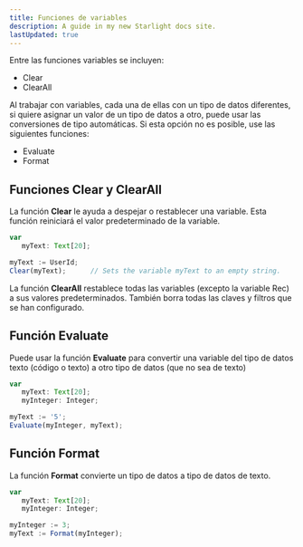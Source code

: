 ```yaml
---
title: Funciones de variables 
description: A guide in my new Starlight docs site.
lastUpdated: true
---
```


Entre las funciones variables se incluyen:

- Clear
- ClearAll

Al trabajar con variables, cada una de ellas con un tipo de datos diferentes, si quiere asignar un valor de un tipo de datos a otro, puede usar las conversiones de tipo automáticas. Si esta opción no es posible, use las siguientes funciones:

- Evaluate
- Format

## Funciones Clear y ClearAll

La función **Clear** le ayuda a despejar o restablecer una variable. Esta función reiniciará el valor predeterminado de la variable.

```jsx
var
   myText: Text[20];

myText := UserId;
Clear(myText);      // Sets the variable myText to an empty string.
```

La función **ClearAll** restablece todas las variables (excepto la variable Rec) a sus valores predeterminados. También borra todas las claves y filtros que se han configurado.

## Función Evaluate

Puede usar la función **Evaluate** para convertir una variable del tipo de datos texto (código o texto) a otro tipo de datos (que no sea de texto)

```jsx
var
   myText: Text[20];
   myInteger: Integer;

myText := '5';
Evaluate(myInteger, myText);
```

## Función Format

La función **Format** convierte un tipo de datos a tipo de datos de texto.

```jsx
var
   myText: Text[20];
   myInteger: Integer;

myInteger := 3;
myText := Format(myInteger);
```